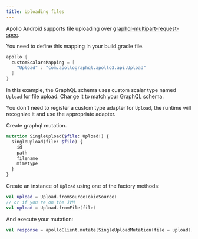 ```yaml
---
title: Uploading files
---
```


Apollo Android supports file uploading over [graphql-multipart-request-spec](https://github.com/jaydenseric/graphql-multipart-request-spec).

You need to define this mapping in your build.gradle file.

```groovy
apollo {
  customScalarsMapping = [
    "Upload" : "com.apollographql.apollo3.api.Upload"
  ]
}
```

In this example, the GraphQL schema uses custom scalar type named `Upload` for file upload.
Change it to match your GraphQL schema.

You don't need to register a custom type adapter for `Upload`, the runtime will recognize it and use the appropriate adapter.

Create graphql mutation.

```graphql
mutation SingleUpload($file: Upload!) {
  singleUpload(file: $file) {
    id
    path
    filename
    mimetype
  }
}
```

Create an instance of `Upload` using one of the factory methods:

```kotlin
val upload = Upload.fromSource(okioSource)
// or if you're on the JVM
val upload = Upload.fromFile(file)
```

And execute your mutation:

```kotlin
val response = apolloClient.mutate(SingleUploadMutation(file = upload))
```
